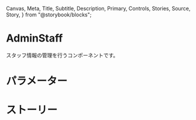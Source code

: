   Canvas,
  Meta,
  Title,
  Subtitle,
  Description,
  Primary,
  Controls,
  Stories,
  Source,
  Story,
} from "@storybook/blocks";


<Meta of={AdminStaffStories} />

# AdminStaff

スタッフ情報の管理を行うコンポーネントです。

<Primary />

# パラメーター

<Controls />

# ストーリー

<Stories />
